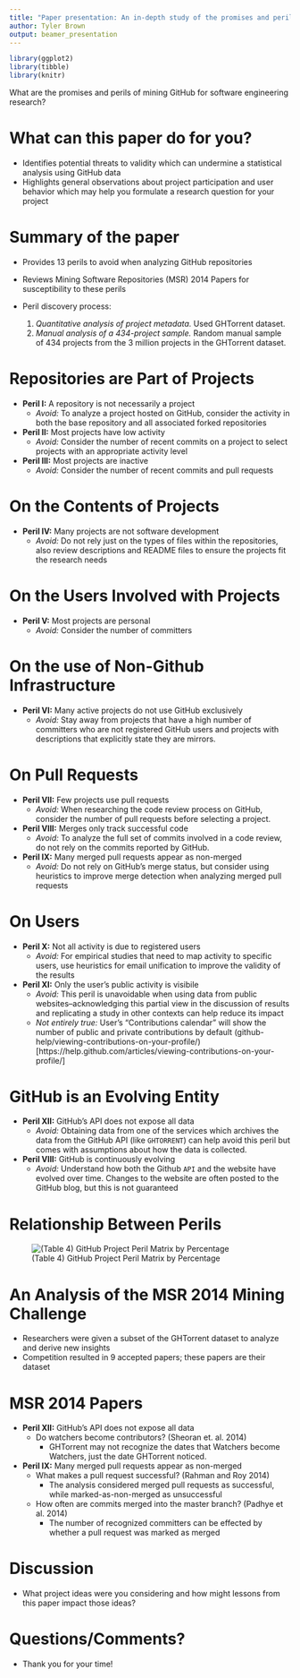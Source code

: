 ```yaml
---
title: "Paper presentation: An in-depth study of the promises and perils of mining GitHub"
author: Tyler Brown
output: beamer_presentation
---
```

```r
library(ggplot2)
library(tibble)
library(knitr)
```

What are the promises and perils of mining GitHub for software 
engineering research?

# What can this paper do for you?

* Identifies potential threats to validity which can undermine 
  a statistical analysis using GitHub data
* Highlights general observations about project participation
  and user behavior which may help you formulate a research
  question for your project

# Summary of the paper

* Provides 13 perils to avoid when analyzing GitHub repositories
* Reviews Mining Software Repositories (MSR) 2014 Papers for 
  susceptibility to these perils

* Peril discovery process:
  1. *Quantitative analysis of project metadata.* Used GHTorrent
     dataset.
  1. *Manual analysis of a 434-project sample.* Random manual sample
	 of 434 projects from the 3 million projects in the GHTorrent
	 dataset.

# Repositories are Part of Projects

* **Peril I:** A repository is not necessarily a project
  - *Avoid:* To analyze a project hosted on GitHub, consider the
	activity in both the base repository and all associated
	forked repositories
	
* **Peril II:** Most projects have low activity
  - *Avoid:* Consider the number of recent commits on a project
	to select projects with an appropriate activity level
	
* **Peril III:** Most projects are inactive
  - *Avoid:* Consider the number of recent commits and pull requests
  
# On the Contents of Projects

* **Peril IV:** Many projects are not software development
  - *Avoid:* Do not rely just on the types of files within
	the repositories, also review descriptions and README
	files to ensure the projects fit the research needs
	
# On the Users Involved with Projects

* **Peril V:** Most projects are personal
  - *Avoid:* Consider the number of committers
  
# On the use of Non-Github Infrastructure

* **Peril VI:** Many active projects do not use GitHub exclusively
  - *Avoid:* Stay away from projects that have a high number of
	committers who are not registered GitHub users and projects
	with descriptions that explicitly state they are mirrors.
	
# On Pull Requests

* **Peril VII:** Few projects use pull requests
  - *Avoid:* When researching the code review process on GitHub,
	consider the number of pull requests before selecting a project.
	
* **Peril VIII:** Merges only track successful code
  - *Avoid:* To analyze the full set of commits involved in a
	code review, do not rely on the commits reported by GitHub.
	
* **Peril IX:** Many merged pull requests appear as non-merged
  - *Avoid:* Do not rely on GitHub's merge status, but consider
	using heuristics to improve merge detection when analyzing
	merged pull requests
	
# On Users

* **Peril X:** Not all activity is due to registered users
  - *Avoid:* For empirical studies that need to map activity to 
	specific users, use heuristics for email unification to improve
	the validity of the results
	
* **Peril XI:** Only the user's public activity is visibile
  - *Avoid:* This peril is unavoidable when using data from 
	public websites--acknowledging this partial view in the 
	discussion of results and replicating a study in other 
	contexts can help reduce its impact
  - *Not entirely true:* User's "Contributions calendar" will show
	the number of public and private contributions by default
	(github-help/viewing-contributions-on-your-profile/)[https://help.github.com/articles/viewing-contributions-on-your-profile/]
	
# GitHub is an Evolving Entity

* **Peril XII:** GitHub's API does not expose all data
  - *Avoid:* Obtaining data from one of the services which
	archives the data from the GitHub API (like `GHTORRENT`)
	can help avoid this peril but comes with assumptions about
	how the data is collected.
	
* **Peril VIII:** GitHub is continuously evolving
  - *Avoid:* Understand how both the Github `API` and 
	the website have evolved over time. Changes to the
	website are often posted to the GitHub blog, but this
	is not guaranteed
	
# Relationship Between Perils

![(Table 4) GitHub Project Peril Matrix by Percentage](imgs/table5_revamp.png){scale=0.5}


# An Analysis of the MSR 2014 Mining Challenge

* Researchers were given a subset of the GHTorrent dataset to analyze and
  derive new insights
* Competition resulted in 9 accepted papers; these papers are their
  dataset

# MSR 2014 Papers

* **Peril XII:** GitHub's API does not expose all data
  - Do watchers become contributors? (Sheoran et. al. 2014)
	- GHTorrent may not recognize the dates that Watchers become Watchers,
	  just the date GHTorrent noticed.

* **Peril IX:** Many merged pull requests appear as non-merged
  - What makes a pull request successful? (Rahman and Roy 2014)
	- The analysis considered merged pull requests as successful,
	  while marked-as-non-merged as unsuccessful
  - How often are commits merged into the master branch? (Padhye et al. 2014)
	- The number of recognized committers can be effected by whether
	  a pull request was marked as merged

# Discussion

* What project ideas were you considering and how might lessons
  from this paper impact those ideas?
  
# Questions/Comments?

* Thank you for your time!

